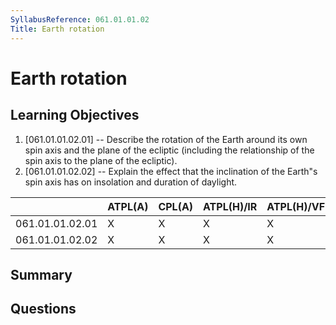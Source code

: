 ```yaml
---
SyllabusReference: 061.01.01.02
Title: Earth rotation
---
```


# Earth rotation

## Learning Objectives

1. [061.01.01.02.01] -- Describe the rotation of the Earth around its own spin
   axis and the plane of the ecliptic (including the relationship of the spin
   axis to the plane of the ecliptic).
2. [061.01.01.02.02] -- Explain the effect that the inclination of the Earth"s
   spin axis has on insolation and duration of daylight.

|                 | ATPL(A) | CPL(A) | ATPL(H)/IR | ATPL(H)/VFR | CPL(H) | IR  | CBIR(A) |
| --------------- | ------- | ------ | ---------- | ----------- | ------ | --- | ------- |
| 061.01.01.02.01 | X       | X      | X          | X           | X      |     |         |
| 061.01.01.02.02 | X       | X      | X          | X           | X      |     |         |

## Summary

## Questions
